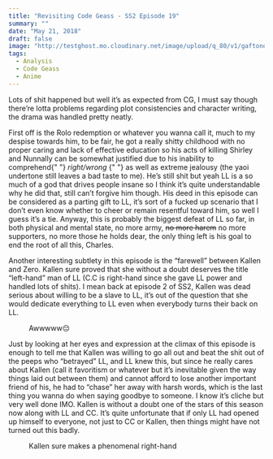 ```yaml
---
title: "Revisiting Code Geass - SS2 Episode 19"
summary: ""
date: "May 21, 2018"
draft: false
image: "http://testghost.mo.cloudinary.net/image/upload/q_80/v1/gaftonosh/2021/10/Rsekcal-1.webp"
tags:
  - Analysis
  - Code Geass
  - Anime
---
```


<div className="richtext pb-8">
  <p>
    Lots of shit happened but well it’s as expected from CG, I must say though
    there’re lotta problems regarding plot consistencies and character writing,
    the drama was handled pretty neatly.
  </p>
  <p>
    First off is the Rolo redemption or whatever you wanna call it, much to my
    despise towards him, to be fair, he got a really shitty childhood with no
    proper caring and lack of effective education so his acts of killing Shirley
    and Nunnally can be somewhat justified due to his inability to comprehend{" "}
    <em>
      <em>right/wrong</em>
    </em>{" "}
    as well as extreme jealousy (the yaoi undertone still leaves a bad taste to
    me). He’s still shit but yeah LL is a so much of a god that drives people
    insane so I think it’s quite understandable why he did that, still can’t
    forgive him though. His deed in this episode can be considered as a parting
    gift to LL, it’s sort of a fucked up scenario that I don’t even know whether
    to cheer or remain resentful toward him, so well I guess it’s a tie. Anyway,
    this is probably the biggest defeat of LL so far, in both physical and
    mental state, no more army, <s>no more harem</s> no more supporters, no more
    those he holds dear, the only thing left is his goal to end the root of all
    this, Charles.
  </p>
  <p>
    Another interesting subtlety in this episode is the “farewell” between
    Kallen and Zero. Kallen sure proved that she without a doubt deserves the
    title “left-hand” man of LL (C.C is right-hand since she gave LL power and
    handled lots of shits). I mean back at episode 2 of SS2, Kallen was dead
    serious about willing to be a slave to LL, it’s out of the question that she
    would dedicate everything to LL even when everybody turns their back on LL.
  </p>
  <figure className="kg-card kg-card-hascaption kg-image-card kg-width-wide">
    <img
      className="kg-image hoverZoomLink"
      src="http://testghost.mo.cloudinary.net/image/upload/q_80/v1/gaftonosh/2021/10/Rsekcal-1.webp"
      alt=""
      height={712}
      loading="lazy"
      width={1266}
    />
    <figcaption>Awwwww😔</figcaption>
  </figure>
  <p>
    Just by looking at her eyes and expression at the climax of this episode is
    enough to tell me that Kallen was willing to go all out and beat the shit
    out of the peeps who “betrayed” LL, and LL knew this, but since he really
    cares about Kallen (call it favoritism or whatever but it’s inevitable given
    the way things laid out between them) and cannot afford to lose another
    important friend of his, he had to “chase” her away with harsh words, which
    is the last thing you wanna do when saying goodbye to someone. I know it’s
    cliche but very well done IMO. Kallen is without a doubt one of the stars of
    this season now along with LL and CC. It’s quite unfortunate that if only LL
    had opened up himself to everyone, not just to CC or Kallen, then things
    might have not turned out this badly.
  </p>
  <figure className="kg-card kg-card-hascaption kg-image-card kg-width-wide">
    <img
      className="kg-image hoverZoomLink"
      src="http://testghost.mo.cloudinary.net/image/upload/q_80/v1/gaftonosh/2021/10/Y44gA9Q.webp"
      alt=""
      height={1069}
      loading="lazy"
      width={1901}
    />
    <figcaption>Kallen sure makes a phenomenal right-hand</figcaption>
  </figure>
</div>
